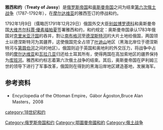 {{Infobox treaty
| name                = 雅西和约（Treaty of Jassy ）
| long_name           = 
| image               = Russo-Turkish war, 1787-1792.svg
| image_width         = 250px
| caption             = 割讓給沙俄的區域(條紋區域)
| type                = [[和平條約|和平條約]]
| date_drafted        = 
| date_signed         =  1792年1月9日
| location_signed     =[[摩尔达维亚|摩尔达维亚]][[雅西|雅西]]
 }}
'''雅西和约'''（'''Treaty of Jassy '''）是[[俄罗斯帝国|俄罗斯帝国]]和[[奥斯曼帝国|奥斯曼帝国]]之间为结束[[第六次俄土战争|第六次俄土战争]]（1787-1792年），在[[摩尔达维亚|摩尔达维亚]]的雅西签订的停战和约。

1792年1月9日（儒略历1791年12月29日）俄国外交大臣[[别兹博罗德科|别兹博罗德科]]和奥斯曼帝国[[大维齐尔|大维齐尔]][[科賈·優素福帕夏|科賈·優素福帕夏]]签署雅西和约，和约规定：奥斯曼帝国承认1783年俄国对[[克里米亚汗国|克里米亚汗国]]的吞并，割让[[南布格河|南布格河]]至[[德涅斯特河|德涅斯特河]]的大片土地给俄国，两国领土以德涅斯特河为其疆界，这使俄国完全占领了[[叶迪山|叶迪山]]地区（黑海北岸位于德涅斯特河与[[第聂伯河|第聂伯河]]之间的地区）。俄国则迫于英国和奥地利的外交压力，将战争中占领的[[摩尔达维亚|摩尔达维亚]]和[[瓦拉几亚|瓦拉几亚]]归还给土耳其所有，使得两国在高加索地区的疆界保持为[[库班河|库班河]]。雅西和约标志着第六次俄土战争的结束。其后，奥斯曼帝国在萨利姆三世的领导下进行了军事改革，俄国则在得到的黑海沿岸地区建造基地，发展海军。

==参考资料==
*Encyclopedia of the Ottoman Empire，Gábor Ágoston,Bruce Alan Masters，2008

[[Category:俄罗斯帝国和约|Category:俄罗斯帝国和约]]
[[Category:鄂圖曼帝國和約|Category:鄂圖曼帝國和約]]
[[category:18世纪和约|category:18世纪和约]]
[[Category:俄土战争|Category:俄土战争]]
